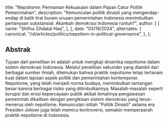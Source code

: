   title:
    "Nepotisme: Permainan Kekuasaan dalam Papan Catur Politik Pemerintahan",
  description:
    "Kemunculan politik dinasti yang mengendap-endap di balik tirai buram urusan pemerintahan Indonesia menimbulkan pertanyaan substansial. Akankah demokrasi Indonesia runtuh?",
  author: [
    {
      name: "Shifna Zihdatal Haq",
    },
  ],
  date: "03/19/2024",
  alternates: {
    canonical: "/id/articles/politics/nepotism-in-political-governance",
  },
};

## Abstrak

Tujuan dari penelitian ini adalah untuk mengkaji dinamika nepotisme dalam sistem demokrasi Indonesia.
Melalui penelitian sekunder yang diambil dari berbagai sumber ilmiah, ditemukan bahwa praktik
nepotisme tetap tertanam kuat dalam lapisan aspek politik dan pemerintahan kontemporer.
Nepotisme, yang telah menjadi norma budaya, menimbulkan tantangan besar karena berbagai risiko yang ditimbulkannya.
Masalah-masalah seperti korupsi dan erosi kepercayaan publik akibat lemahnya pengawasan pemerintah
dikaitkan dengan pengikisan sistem demokrasi yang terus-menerus oleh nepotisme. Kemunculan istilah
"Politik Dinasti" selama era Presiden Jokowi juga telah memicu kontroversi, semakin memperparah
praktik nepotisme di Indonesia.
